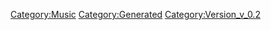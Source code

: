 {{Music
 |Name=0-G Love
 |ID=42
 |Cov=40
 |Cd=1
 |Nam=40
 |Div=40
 |Ma=1
 |SerieId=4
 |SerieLogoId=4
 |WavId=40
 |VariationId=0
 |Dsc=40
 |Strt=10
 |ValkyrieBattle=1
 |ValkyrieIntro=1
 |ValkyrieIntroSky=1
 |DivaSolo=1
 |DivaMulti=1
 |Exp=1
 |OfficialName=0-G Love
 |VocalName=飯島真理
 |Description=作品：超時空要塞マクロス<br /><br />歌手：飯島真理<br /><br />作詞：阿佐茜<br />作曲：羽田健太郎
 |StoryTitle=「嬉しい。わたしの歌、聴いてくれてるの？」
 |StoryDesc=ゼントラーディ軍との戦闘が始まり、その混乱の中で<br />輝とミンメイの2人は閉鎖区画に閉じ込められてしまう。<br /><br />救助を待ちながらしばし生活を共にする2人。<br />初めはただのファンと歌手であった2人だが、お互いの<br />ことを知ってその仲は少しずつ縮まっていくのだった。
 |BuyURL=https://recochoku.jp/song/S14225800/single?ds=34294998
 |BannerId=1
 |AnmStoreURL=https://anime.dmkt-sp.jp/animestore/ci_pc?workId=20626
}}
[[Category:Music]]
[[Category:Generated]]
[[Category:Version_v_0.2]]
